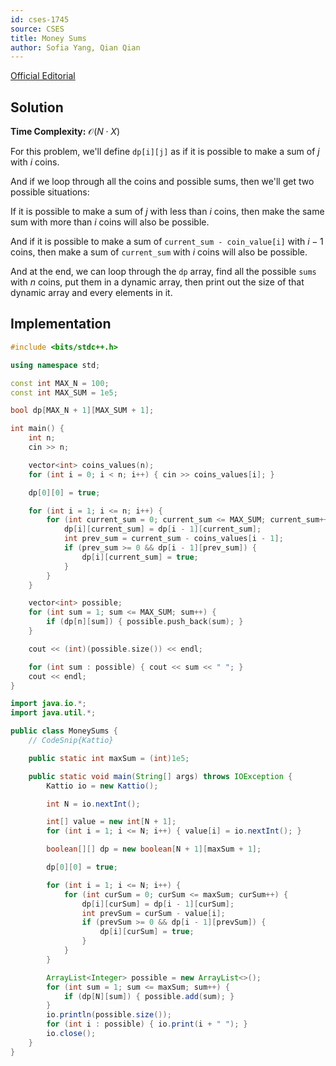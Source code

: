 ```yaml
---
id: cses-1745
source: CSES
title: Money Sums
author: Sofia Yang, Qian Qian
---
```


[Official Editorial](https://codeforces.com/blog/entry/70018)

## Solution

**Time Complexity:** $\mathcal{O}(N\cdot X)$

For this problem, we'll define $\texttt{dp[i][j]}$ as if it is possible to make
a sum of $j$ with $i$ coins.

And if we loop through all the coins and possible sums, then we'll get two
possible situations:

If it is possible to make a sum of $j$ with less than $i$
coins, then make the same sum with more than $i$ coins will also be possible.

And if it is possible to make a sum of $\texttt{current\_sum - coin\_value[i]}$
with $i - 1$ coins, then make a sum of $\texttt{current\_sum}$ with
$i$ coins will also be possible.

And at the end, we can loop through the $\texttt{dp}$ array, find all the
possible $\texttt{sums}$ with $n$ coins, put them in a dynamic
array, then print out the size of that dynamic array and every elements in it.

## Implementation

<LanguageSection>

<CPPSection>

```cpp
#include <bits/stdc++.h>

using namespace std;

const int MAX_N = 100;
const int MAX_SUM = 1e5;

bool dp[MAX_N + 1][MAX_SUM + 1];

int main() {
	int n;
	cin >> n;

	vector<int> coins_values(n);
	for (int i = 0; i < n; i++) { cin >> coins_values[i]; }

	dp[0][0] = true;

	for (int i = 1; i <= n; i++) {
		for (int current_sum = 0; current_sum <= MAX_SUM; current_sum++) {
			dp[i][current_sum] = dp[i - 1][current_sum];
			int prev_sum = current_sum - coins_values[i - 1];
			if (prev_sum >= 0 && dp[i - 1][prev_sum]) {
				dp[i][current_sum] = true;
			}
		}
	}

	vector<int> possible;
	for (int sum = 1; sum <= MAX_SUM; sum++) {
		if (dp[n][sum]) { possible.push_back(sum); }
	}

	cout << (int)(possible.size()) << endl;

	for (int sum : possible) { cout << sum << " "; }
	cout << endl;
}
```

</CPPSection>

<JavaSection>

```java
import java.io.*;
import java.util.*;

public class MoneySums {
	// CodeSnip{Kattio}

	public static int maxSum = (int)1e5;

	public static void main(String[] args) throws IOException {
		Kattio io = new Kattio();

		int N = io.nextInt();

		int[] value = new int[N + 1];
		for (int i = 1; i <= N; i++) { value[i] = io.nextInt(); }

		boolean[][] dp = new boolean[N + 1][maxSum + 1];

		dp[0][0] = true;

		for (int i = 1; i <= N; i++) {
			for (int curSum = 0; curSum <= maxSum; curSum++) {
				dp[i][curSum] = dp[i - 1][curSum];
				int prevSum = curSum - value[i];
				if (prevSum >= 0 && dp[i - 1][prevSum]) {
					dp[i][curSum] = true;
				}
			}
		}

		ArrayList<Integer> possible = new ArrayList<>();
		for (int sum = 1; sum <= maxSum; sum++) {
			if (dp[N][sum]) { possible.add(sum); }
		}
		io.println(possible.size());
		for (int i : possible) { io.print(i + " "); }
		io.close();
	}
}
```

</JavaSection>

</LanguageSection>
